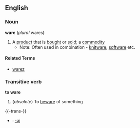 ==English==
===Noun===
'''ware'''  (''plural'' wares)
#A [[product]] that is [[bought]] or [[sold]]; a [[commodity]]
#*Note: Often used in combination - [[knitware]], [[software]] etc.

====Related Terms====
*[[warez]]

===Transitive verb===
'''to ware'''
#(''obsolete'') To [[beware]] of something

{{-trans-}}

* {{io}} : [[-aj]]